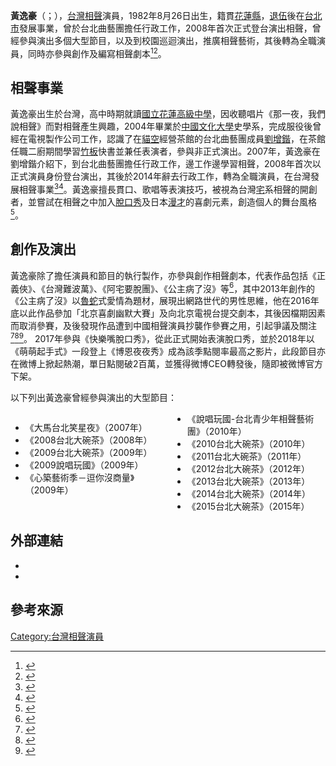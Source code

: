 {{藝人
|姓名 = 黃逸豪
|類型 = 曲藝家
|圖片 = 
|圖片尺寸 = 
|圖片簡介 = 
|本名 = 
|外文名 = 
|外文 = 
|羅馬拼音 = Huang Yi Hao
|英文名 = 
|暱稱 = 
|其他藝名 = 
|國籍 = {{ROC}}
|民族 = [[漢族|漢族]]
|籍貫 = [[花蓮縣|花蓮縣]]
|出生日期 = {{Birth date and age|1982|8|26}}
|出生地點 = {{TWN}}
|居住地 = [[臺北市|臺北市]]
|逝世日期 = 
|逝世地點 = 
|職業 = 相聲演員、脫口秀演員
|語言 = 國語
|教育程度 = 大學
|母校 = [[中國文化大學|中國文化大學]]、[[國立花蓮高級中學|國立花蓮高級中學]]
|宗教信仰 = 無
|配偶 = 
|兒女 = 
|父母 = 
|親屬 = 
|音樂類型 = 
|演奏樂器 = 
|出道地點 = {{TWN}}
|出道日期 = 2008年
|出道作 = 
|代表作 = 《公主病了沒》、《萌萌起手式》、《家有維尼》、《台灣難波萬》
|著名角色 = 
|活躍年代 = 2008年至今
|唱片公司 = 
|經紀公司 = 
|網站 = [https://www.facebook.com/fanterryuku 黃逸豪 Facebook]
|相關團體 = 台北曲藝團
|IMDb = 
|現任成員 = [[樊光耀|樊光耀]]、[[朱德剛|朱德剛]]、葉怡均、謝小玲、[[劉士民|劉士民]]
|過往成員 = 郭志傑
|獎項 = 
}}

'''黃逸豪'''（{{lang-en| Huang Yi Hao }}；{{bd|1982年|8月26日}}），[[台灣|台灣]][[相聲|相聲]]演員，1982年8月26日出生，籍貫[[花蓮縣|花蓮縣]]，[[退伍|退伍]]後在[[台北市|台北市]]發展事業，曾於台北曲藝團擔任行政工作，2008年首次正式登台演出相聲，曾經參與演出多個大型節目，以及到校園巡迴演出，推廣相聲藝術，其後轉為全職演員，同時亦參與創作及編寫相聲劇本<ref>{{Cite web |url = https://paper.udn.com/udnpaper/POA0032/347114/web/index.html |title = 職場溝通讀心術(之六)－運用邏輯分析 引爆觀眾笑點|author = 劉紋豪 | date = 2019-11-20 | publisher = Career職場情報誌 |language = 中文 |accessdate = 2020-10-30| archive-url = https://web.archive.org/web/20201030001523/https://paper.udn.com/udnpaper/POA0032/347114/web/index.html |archive-date =2020-10-30|dead-url =no}}</ref><ref>{{cite news|language =中文|url =https://tw.appledaily.com/life/20120719/UEVCA2ZHNBV6SW3HLQ7WPW6ZGQ/|title =30年沒談過戀愛 相聲演員「放空」徒步環島| publisher =台灣蘋果日報|date =2012-07-19|access-date =2020-10-30|archive-url =https://web.archive.org/web/20201030005233/https://tw.appledaily.com/life/20120719/UEVCA2ZHNBV6SW3HLQ7WPW6ZGQ/|archive-date =2020-10-30|dead-url =no}}</ref>。

==相聲事業==
黃逸豪出生於台灣，高中時期就讀[[國立花蓮高級中學|國立花蓮高級中學]]，因收聽唱片《那一夜，我們說相聲》而對相聲產生興趣，2004年畢業於[[中國文化大學|中國文化大學]]史學系，完成服役後曾經在電視製作公司工作，認識了在[[貓空|貓空]]經營茶館的台北曲藝團成員[[劉增鍇|劉增鍇]]，在茶館任職二廚期間學習[[拍板|竹板]]快書並兼任表演者，參與非正式演出。2007年，黃逸豪在劉增鍇介紹下，到台北曲藝團擔任行政工作，邊工作邊學習相聲，2008年首次以正式演員身份登台演出，其後於2014年辭去行政工作，轉為全職演員，在台灣發展相聲事業<ref>{{Cite web |url = https://www.taisounds.com/w/TaiSounds/figure_19052117415513983 |title = 喜劇演員黃逸豪：沒朋友的吐槽家 不畏被貼滿標籤|author = 白宜君 | date = 2019-05-21 | publisher = 太報 |language = 中文 |accessdate = 2020-10-30| archive-url = https://web.archive.org/web/20200919001730/https://www.taisounds.com/w/TaiSounds/figure_19052117415513983 |archive-date =2020-09-19|dead-url =no}}</ref><ref>{{Cite web |url = https://medium.com/%E6%96%B0%E8%81%9E%E5%B0%96%E5%85%B5%E7%AC%AC53%E6%9C%9F-%E5%B1%A5%E8%A1%8C%E5%AE%B6/%E5%89%B5%E6%96%B0%E6%AE%B5%E5%AD%90-%E5%BB%B6%E7%BA%8C%E7%9B%B8%E8%81%B2-%E9%BB%83%E9%80%B8%E8%B1%AA-a94e9ae67afe |title = 創新段子 延續相聲—黃逸豪|author = 林睿奕、王和興 | date = 2019-12-30 | publisher = 新聞尖兵第53期 |language = 中文 |accessdate = 2020-10-30| archive-url = https://web.archive.org/web/20201030004715/https://medium.com/%E6%96%B0%E8%81%9E%E5%B0%96%E5%85%B5%E7%AC%AC53%E6%9C%9F-%E5%B1%A5%E8%A1%8C%E5%AE%B6/%E5%89%B5%E6%96%B0%E6%AE%B5%E5%AD%90-%E5%BB%B6%E7%BA%8C%E7%9B%B8%E8%81%B2-%E9%BB%83%E9%80%B8%E8%B1%AA-a94e9ae67afe|archive-date =2020-10-30|dead-url =no}}</ref>。黃逸豪擅長貫口、歌唱等表演技巧，被視為台灣[[宅_(亞文化)|宅]]系相聲的開創者，並嘗試在相聲之中加入[[棟篤笑|脫口秀]]及日本[[漫才|漫才]]的喜劇元素，創造個人的舞台風格<ref>{{Cite web |url = http://www.twclt.com/artist_Detail.aspx?CatID=8fc84808-0ea7-4bf6-95e1-c2d8337a9851&ID=3f25f878-25c2-4ffb-86e8-56c4eb5ba8ff|title = 演員| publisher = 當代傳奇劇場 |language = 中文 |accessdate = 2020-10-30| archive-url = https://web.archive.org/web/20201030053318/http://www.twclt.com/artist_Detail.aspx?CatID=8fc84808-0ea7-4bf6-95e1-c2d8337a9851&ID=3f25f878-25c2-4ffb-86e8-56c4eb5ba8ff|archive-date =2020-10-30|dead-url =no}}</ref>。

==創作及演出==
黃逸豪除了擔任演員和節目的執行製作，亦參與創作相聲劇本，代表作品包括《正義俠》、《台灣難波萬》、《阿宅要脫團》、《公主病了沒》等<ref>{{Cite web |url = https://www.artsticket.com.tw/ckscc2005/Product/Product00/ProductsDetailsPage.aspx?ProductId=oK4bYlG1GfwEhd7KiFJt9w|title = 卡司簡介|date = 2015 | publisher = 兩廳院售票網 |language = 中文 |accessdate = 2020-10-30| archive-url = https://web.archive.org/web/20201030075846/https://www.artsticket.com.tw/ckscc2005/Product/Product00/ProductsDetailsPage.aspx?ProductId=oK4bYlG1GfwEhd7KiFJt9w|archive-date =2020-10-30|dead-url =no}}</ref>，其中2013年創作的《公主病了沒》以[[魯蛇|魯蛇]]式愛情為題材，展現出網路世代的男性思維，他在2016年底以此作品參加「北京喜劇幽默大賽」及向北京電視台提交劇本，其後因檔期因素而取消參賽，及後發現作品遭到中國相聲演員抄襲作參賽之用，引起爭議及關注<ref>{{cite news| author = 劉育良 |language =中文|url = https://tw.appledaily.com/life/20170425/YQIYCDDILXXVR2JU3MGSB2N2WU/|title =扯！台灣相聲演員作品 竟被中國抄襲去參賽| publisher =台灣蘋果日報|date =2017-04-25|access-date =2020-10-30|archive-url = https://web.archive.org/web/20201030005741/https://tw.appledaily.com/life/20170425/YQIYCDDILXXVR2JU3MGSB2N2WU/|archive-date =2020-10-30|dead-url =no}}</ref><ref>{{cite news| language =中文|url = https://news.ltn.com.tw/news/world/breakingnews/2046712|title =抄襲台灣相聲作品 中國節目稱只是「借鑑」| publisher =自由時報|date =2017-04-25|access-date =2020-10-30|archive-url = https://web.archive.org/web/20190713012105/https://news.ltn.com.tw/news/world/breakingnews/2046712|archive-date =2019-07-13|dead-url =no}}</ref><ref>{{Cite web |url = https://news.ebc.net.tw/news/article/60580 |title = 台灣相聲演員作品 被大陸抄襲去參賽|date = 2017-04-25 | publisher = 東森新聞 |language = 中文 |accessdate = 2020-10-30| archive-url = https://web.archive.org/web/20201030010830/https://news.ebc.net.tw/news/article/60580|archive-date =2020-10-30|dead-url =no}}</ref>。
2017年參與《快樂嘴脫口秀》，從此正式開始表演脫口秀，並於2018年以《萌萌起手式》一段登上《博恩夜夜秀》成為該季點閱率最高之影片，此段節目亦在微博上掀起熱潮，單日點閱破2百萬，並獲得微博CEO轉發後，隨即被微博官方下架。

以下列出黃逸豪曾經參與演出的大型節目：
{{dynamic list}}
<div style="-moz-column-count:2; column-count:2;">
*《大馬台北笑星夜》（2007年）
*《2008台北大碗茶》（2008年）
*《2009台北大碗茶》（2009年）
*《2009說唱玩國》（2009年）
*《心築藝術季－逗你沒商量》（2009年）
*《說唱玩國-台北青少年相聲藝術團》（2010年）
*《2010台北大碗茶》（2010年）
*《2011台北大碗茶》（2011年）
*《2012台北大碗茶》（2012年）
*《2013台北大碗茶》（2013年）
*《2014台北大碗茶》（2014年）
*《2015台北大碗茶》（2015年）
</div>

==外部連結==
*{{facebook|huaghyihao|黃逸豪-台灣現場喜劇演員}}
*{{youtube|user=terryuku|黃逸豪-台灣最強八零後相聲演員}}

==參考來源==
{{reflist}}

[[Category:台灣相聲演員|Category:台灣相聲演員]]